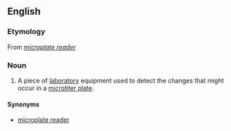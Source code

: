 ==English==
{{wikipedia}}

===Etymology===
From ''[[microplate reader]]''

===Noun===
{{en-noun|head=[[plate]] [[reader]]}}

# {{context|chemistry|biochemistry}} A piece of [[laboratory]] equipment used to detect the changes that might occur in a [[microtiter plate]].

====Synonyms====
* [[microplate reader]]